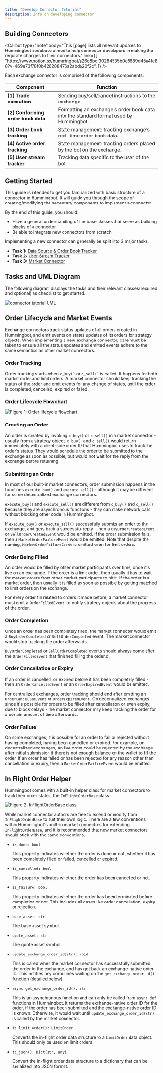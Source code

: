 ```yaml
---
title: "Develop Connector Tutorial"
description: Info on developing connector
---
```



## Building Connectors

<Callout
  type="note"
  body="This [page] lists all relevant updates to Hummingbot codebase aimed to help connector developers in making the requisite changes to their connectors."
  link={[
    "https://www.notion.so/hummingbot/a26c8bcf30284535b0e5689d45a4fe88?v=869e73f78f0b426288476a2abda20f2c",
  ]}
/>

Each exchange connector is comprised of the following components:

| Component                          | Function                                                                              |
| ---------------------------------- | ------------------------------------------------------------------------------------- |
| **(1) Trade execution**            | Sending buy/sell/cancel instructions to the exchange.                                 |
| **(2) Conforming order book data** | Formatting an exchange's order book data into the standard format used by Hummingbot. |
| **(3) Order book tracking**        | State management: tracking exchange's real-time order book data.                      |
| **(4) Active order tracking**      | State management: tracking orders placed by the bot on the exchange.                  |
| **(5) User stream tracker**        | Tracking data specific to the user of the bot.                                        |

## Getting Started

This guide is intended to get you familiarized with basic structure of a connector in Hummingbot. It will guide you through the scope of creating/modifying the necessary components to implement a connector.

By the end of this guide, you should:

- Have a general understanding of the base classes that serve as building blocks of a connector
- Be able to integrate new connectors from scratch

Implementing a new connector can generally be split into 3 major tasks:

- **Task 1:** [Data Source & Order Book Tracker](task1)
- **Task 2:** [User Stream Tracker](task2)
- **Task 3:** [Market Connector](task3)

## Tasks and UML Diagram

The following diagram displays the tasks and their relevant classes(required and optional) as checklist to get started.

![connector tutorial UML](/img/connector-tutorial-uml.png)

## Order Lifecycle and Market Events

Exchange connectors track status updates of all orders created in Hummingbot, and emit events on status updates of its orders for strategy objects. When implementing a new exchange connector, care must be taken to ensure all the status updates and emitted events adhere to the same semantics as other market connectors.

### Order Tracking

Order tracking starts when `c_buy()` or `c_sell()` is called. It happens for both market order and limit orders. A market connector should keep tracking the status of the order and emit events for any change of states, until the order is completed, cancelled, expired or failed.

### Order Lifecycle Flowchart

![Figure 1: Order lifecycle flowchart](/img/connector-order-lifecycle.svg)

### Creating an Order

An order is created by invoking `c_buy()` or `c_sell()` in a market connector - usually from a strategy object. `c_buy()` and `c_sell()` would return immediately with a client-side order ID that Hummingbot uses to track the order's status. They would schedule the order to be submitted to the exchange as soon as possible, but would not wait for the reply from the exchange before returning.

### Submitting an Order

In most of our built-in market connectors, order submission happens in the functions `execute_buy()` and `execute_sell()` - although it may be different for some decentralized exchange connectors.

`execute_buy()` and `execute_sell()` are different from `c_buy()` and `c_sell()` because they are asynchronous functions - they can make network calls without blocking other code in Hummingbot.

If `execute_buy()` or `execute_sell()` successfully submits an order to the exchange, and gets back a successful reply - then a `BuyOrderCreatedEvent` or `SellOrderCreatedEvent` would be emitted. If the order submission fails, then a `MarketOrderFailureEvent` would be emitted. Note that despite the naming, `MarketOrderFailureEvent` is emitted even for limit orders.

### Order Being Filled

An order would be filled by other market participants over time, once it's live on an exchange. If the order is a limit order, then usually it has to wait for market orders from other market participants to hit it. If the order is a market order, then usually it is filled as soon as possible by getting matched to limit orders on the exchange.

For every order fill related to orders it made before, a market connector must emit a `OrderFilledEvent`, to notify strategy objects about the progress of the order.

### Order Completion

Once an order has been completely filled, the market connector would emit a `BuyOrderCompleted` or `SellOrderCompleted` event. The market connector would stop tracking the order afterwards.

`BuyOrderCompleted` or `SellOrderCompleted` events should always come after the `OrderFilledEvent` that finished filling the order.d

### Order Cancellation or Expiry

If an order is cancelled, or expired before it has been completely filled - then an `OrderCancelledEvent` or an `OrderExpiredEvent` would be emitted.

For centralized exchanges, order tracking should end after emitting an `OrderCancelledEvent` or `OrderExpiredEvent`. On decentralized exchanges - since it's possible for orders to be filled after cancellation or even expiry, due to block delays - the market connector may keep tracking the order for a certain amount of time afterwards.

### Order Failure

On some exchanges, it is possible for an order to fail or rejected without having completed, having been cancelled or expired. For example, on decentralized exchanges, an live order could be rejected by the exchange after initial submission if there is not enough balance on the wallet to fill the order. If an order has failed or has been rejected for any reason other than cancellation or expiry, then a `MarketOrderFailureEvent` would be emitted.

## In Flight Order Helper

Hummingbot comes with a built-in helper class for market connectors to track their order states, the `InFlightOrderBase` class.

![Figure 2: InFlightOrderBase class](/img/connector-in-flight-uml.svg)

While market connector authors are free to extend or modify from `InFlightOrderBase` to suit their own logic. There are a few conventions within Hummingbot's built-in market connectors for extending `InFlightOrderBase`, and it is recommended that new market connectors should stick with the same conventions.

- `is_done: bool`

  This property indicates whether the order is done or not, whether it has been completely filled or failed, cancelled or expired.

- `is_cancelled: bool`

  This property indicates whether the order has been cancelled or not.

- `is_failure: bool`

  This property indicates whether the order has been terminated before completion or not. This includes all cases like order cancellation, expiry or rejection.

- `base_asset: str`

  The base asset symbol.

- `quote_asset: str`

  The quote asset symbol.

- `update_exchange_order_id(str): void`

  This is called when the market connector has successfully submitted the order to the exchange, and has got back an exchange-native order ID. This notifies any coroutines waiting on the `get_exchange_order_id()` function (detailed below\).

- `async get_exchange_order_id(): str`

  This is an asynchronous function and can only be called from `async def` functions in Hummingbot. It returns the exchange-native order ID for the order, if the order has been submitted and the exchange-native order ID is known. Otherwise, it would wait until `update_exchange_order_id(str)` is called by the market connector.

- `to_limit_order(): LimitOrder`

  Converts the in-flight order data structure to a `LimitOrder` data object. This should only be used on limit orders.

- `to_json(): Dict[str, any]`

  Convert the in-flight order data structure to a dictionary that can be serialized into JSON format.
